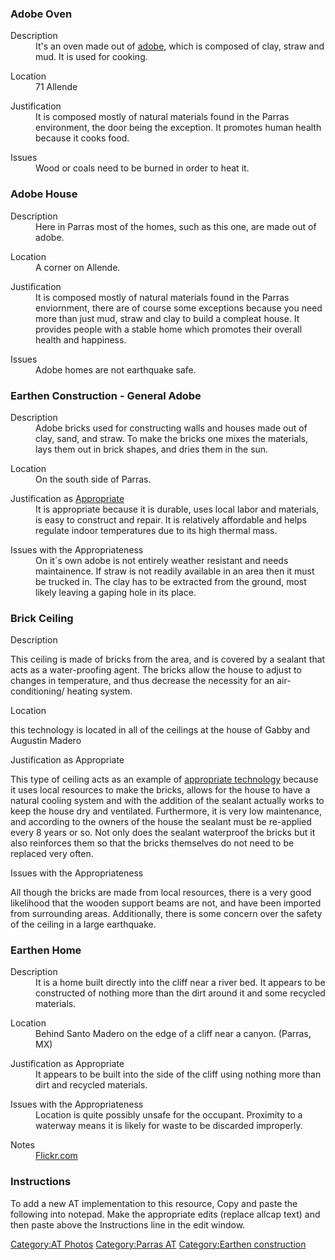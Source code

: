 ===Adobe Oven===
;Description
:It's an oven made out of [[adobe]], which is composed of clay, straw and mud. It is used for cooking.

;Location
:71 Allende 

;Justification
:It is composed mostly of natural materials found in the Parras environment, the door being the exception. It promotes human health because it cooks food.

;Issues
:Wood or coals need to be burned in order to heat it.

{{Gallery
|width=225
|height=172
|lines=0
|Image:oven.JPG|225px|
}}

===Adobe House===
;Description
:Here in Parras most of the homes, such as this one, are made out of adobe. 

;Location
:A corner on Allende.

;Justification
:It is composed mostly of natural materials found in the Parras enviornment, there are of course some exceptions because you need more than just mud, straw and clay to build a compleat house. It provides people with a stable home which promotes their overall health and happiness.

;Issues
:Adobe homes are not earthquake safe. 

{{Gallery
|width=250
|height=192
|lines=0
|Image:wall.JPG|250px|
}}
 
===Earthen Construction - General Adobe===
;Description
:Adobe bricks used for constructing walls and houses made out of clay, sand, and straw.  To make the bricks one mixes the materials, lays them out in brick shapes, and dries them in the sun.
  
;Location
:On the south side of Parras.

;Justification as [[Appropriate]]
:It is appropriate because it is durable, uses local labor and materials, is easy to construct and repair.  It is relatively affordable and helps regulate indoor temperatures due to its high thermal mass.

;Issues with the Appropriateness
:On it´s own adobe is not entirely weather resistant and needs maintainence.  If straw is not readily available in an area then it must be trucked in.  The clay has to be extracted from the ground, most likely leaving a gaping hole in its place.  

{{Gallery
|width=290
|height=218
|lines=0
|Image:adobe2.jpg|
|Image:adobe1.jpg|
|Image:YOURIMAGENAME.jpg|
}}

===Brick Ceiling===
;Description
This ceiling is made of bricks from the area, and is covered by a sealant that acts as a water-proofing agent. The bricks allow the house to adjust to changes in temperature, and thus decrease the necessity for an air-conditioning/ heating system.  

;Location
this technology is located in all of the ceilings at the house of Gabby and Augustin Madero

;Justification as Appropriate
This type of ceiling acts as an example of [[appropriate technology]] because it uses local resources to make the bricks, allows for the house to have a natural cooling system and with the addition of the sealant actually works to keep the house dry and ventilated. Furthermore, it is very low maintenance, and according to the owners of the house the sealant must be re-applied every 8 years or so. Not only does the sealant waterproof the bricks but it also reinforces them so that the bricks themselves do not need to be replaced very often.

;Issues with the Appropriateness
All though the bricks are made from local resources, there is a very good likelihood that the wooden support beams are not, and have been imported from surrounding areas. Additionally, there is some concern over the safety of the ceiling in a large earthquake.

{{Gallery
|width=225
|height=300
|lines=0
|Image:100_1824.jpg|
|Image:100_1825.jpg|
|Image:100_1826.jpg|
}}

===Earthen Home===
;Description
:It is a home built directly into the cliff near a river bed. It appears to be constructed of nothing more than the dirt around it and some recycled materials.

;Location
:Behind Santo Madero on the edge of a cliff near a canyon. (Parras, MX)

;Justification as Appropriate
:It appears to be built into the side of the cliff using nothing more than dirt and recycled materials.

;Issues with the Appropriateness
:Location is quite possibly unsafe for the occupant. Proximity to a waterway means it is likely for waste to be discarded improperly.

;Notes
:[http://www.flickr.com/photos/joeyhiller/ Flickr.com]

{{Gallery
|width=228
|height=300
|lines=0
|Image:EarthenConstruction.jpg|
}}

===Instructions===
To add a new AT implementation to this resource, Copy and paste the following into notepad. Make the appropriate edits (replace allcap text) and then paste above the Instructions line in the edit window. 
{{template:Parras AT}}


[[Category:AT Photos]]  
[[Category:Parras AT]]
[[Category:Earthen construction]]